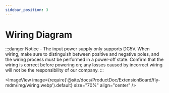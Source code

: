 ```yaml
---
sidebar_position: 3
---
```


# Wiring Diagram

:::danger Notice
    - The input power supply only supports DC5V. When wiring, make sure to distinguish between positive and negative poles, and the wiring process must be performed in a power-off state. Confirm that the wiring is correct before powering on; any losses caused by incorrect wiring will not be the responsibility of our company.
:::

<ImageView image={require('@site/docs/ProductDoc/ExtensionBoard/fly-mdm/img/wiring.webp').default} size="70%" align="center" />
